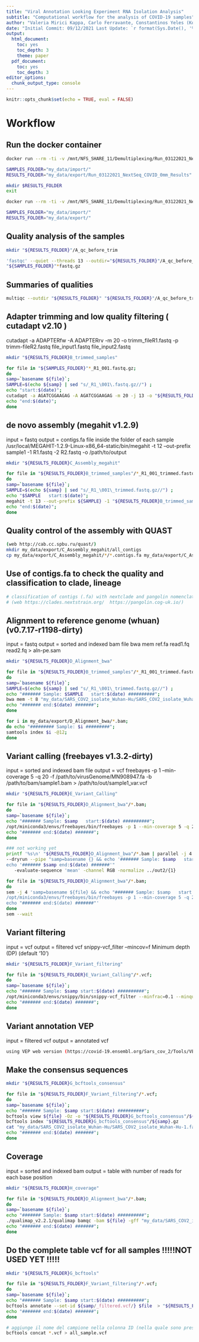 ```yaml
---
title: "Viral Annotation Looking Experiment RNA Isolation Analysis"
subtitle: "Computational workflow for the analysis of COVID-19 samples"
author: "Valeria Mirici Kappa, Carlo Ferravante, Constantinos Yeles (Konstantinos Geles)"
date: "Initial Commit: 09/12/2021 Last Update: `r format(Sys.Date(), '%a %b %d %Y')`"
output:
  html_document:
    toc: yes
    toc_depth: 3
    theme: paper 
  pdf_document:
    toc: yes
    toc_depth: 3
editor_options:
  chunk_output_type: console
---
```


```r
knitr::opts_chunk$set(echo = TRUE, eval = FALSE)
```

# Workflow

## Run the docker container
```bash
docker run --rm -ti -v /mnt/NFS_SHARE_11/Demultiplexing/Run_03122021_NextSeq/1_Demultiplexing_COVID_0mm/COVID_TR/:/home/my_data/import -v /mnt/NFS_SHARE_13/:/home/my_data/export  biohaz/covid

SAMPLES_FOLDER="my_data/import/"
RESULTS_FOLDER="my_data/export/Run_03122021_NextSeq_COVID_0mm_Results"

mkdir $RESULTS_FOLDER
exit 

docker run --rm -ti -v /mnt/NFS_SHARE_11/Demultiplexing/Run_03122021_NextSeq/1_Demultiplexing_COVID_0mm/COVID_TR/:/home/my_data/import -v /mnt/NFS_SHARE_13/Run_03122021_NextSeq_COVID_0mm_Results/:/home/my_data/export  biohaz/covid

SAMPLES_FOLDER="my_data/import/"
RESULTS_FOLDER="my_data/export/"
```

## Quality analysis of the samples
```bash
mkdir "${RESULTS_FOLDER}"/A_qc_before_trim

'fastqc' --quiet --threads 13 --outdir="${RESULTS_FOLDER}"/A_qc_before_trim \
"${SAMPLES_FOLDER}"*fastq.gz 
```

## Summaries of qualities
```bash
multiqc --outdir "${RESULTS_FOLDER}" "${RESULTS_FOLDER}"/A_qc_before_trim
```

## Adapter trimming and low quality filtering ( cutadapt v2.10 )
cutadapt -a ADAPTERfw -A ADAPTERrv -m 20 -o trimm_fileR1.fastq -p trimm-fileR2.fastq file_input1.fastq file_input2.fastq
```bash
mkdir "${RESULTS_FOLDER}B_trimmed_samples" 

for file in "${SAMPLES_FOLDER}"*_R1_001.fastq.gz; 
do 
samp=`basename ${file}`;
SAMPLE=$(echo ${samp} | sed "s/_R1_\001\.fastq.gz//") ;
echo "start:$(date)";
cutadapt -a AGATCGGAAGAG -A AGATCGGAAGAG -m 20 -j 13 -o "${RESULTS_FOLDER}B_trimmed_samples"/${SAMPLE}_R1_001_trimmed.fastq.gz -p "${RESULTS_FOLDER}B_trimmed_samples"/${SAMPLE}_R2_001_trimmed.fastq.gz "${SAMPLES_FOLDER}"${SAMPLE}_R1_001.fastq.gz "${SAMPLES_FOLDER}"${SAMPLE}_R2_001.fastq.gz ; 
echo "end:$(date)";
done
```

## de novo assembly (megahit v1.2.9)
input = fastq
output = contigs.fa file inside the folder of each sample
/usr/local/MEGAHIT-1.2.9-Linux-x86_64-static/bin/megahit -t 12 --out-prefix sample1 -1 R1.fastq -2 R2.fastq -o /path/to/output
```bash
mkdir "${RESULTS_FOLDER}C_Assembly_megahit" 

for file in "${RESULTS_FOLDER}B_trimmed_samples"/*_R1_001_trimmed.fastq.gz; 
do 
samp=`basename ${file}`;
SAMPLE=$(echo ${samp} | sed "s/_R1_\001\_trimmed.fastq.gz//") ;
echo "$SAMPLE   start:$(date)";
megahit -t 13 --out-prefix ${SAMPLE} -1 "${RESULTS_FOLDER}B_trimmed_samples"/${SAMPLE}_R1_001_trimmed.fastq.gz -2 "${RESULTS_FOLDER}B_trimmed_samples"/${SAMPLE}_R2_001_trimmed.fastq.gz -o "${RESULTS_FOLDER}C_Assembly_megahit/${SAMPLE}";
echo "end:$(date)";
done

```

## Quality control of the assembly with QUAST 
```bash
(web http://cab.cc.spbu.ru/quast/)
mkdir my_data/export/C_Assembly_megahit/all_contigs
cp my_data/export/C_Assembly_megahit/*/*.contigs.fa my_data/export/C_Assembly_megahit/all_contigs/
```

## Use of contigs.fa to check the quality and classification to clade, lineage
```bash
# classification of contigs (.fa) with nextclade and pangolin nomenclature 
# (web https://clades.nextstrain.org/  https://pangolin.cog-uk.io/)
```

## Alignment to reference genome (whuan) (v0.7.17-r1198-dirty)

input = fastq
output = sorted and indexed bam file
bwa mem ref.fa read1.fq read2.fq > aln-pe.sam
```bash
mkdir "${RESULTS_FOLDER}D_Alignment_bwa" 

for file in "${RESULTS_FOLDER}B_trimmed_samples"/*_R1_001_trimmed.fastq.gz;
do 
samp=`basename ${file}`;
SAMPLE=$(echo ${samp} | sed "s/_R1_\001\_trimmed.fastq.gz//") ;
echo "####### Sample: $SAMPLE   start:$(date) ##########";
bwa mem -t 8 "my_data/SARS_COV2_isolate_Wuhan-Hu/SARS_COV2_isolate_Wuhan-Hu-1.fasta" "${RESULTS_FOLDER}B_trimmed_samples"/${SAMPLE}_R1_001_trimmed.fastq.gz "${RESULTS_FOLDER}B_trimmed_samples"/${SAMPLE}_R2_001_trimmed.fastq.gz | samtools sort -@5 -o "${RESULTS_FOLDER}D_Alignment_bwa"/${SAMPLE}_sorted.bam
echo "####### end:$(date) #######";
done

for i in my_data/export/D_Alignment_bwa/*.bam; 
do echo "######### Sample: $i #########"; 
samtools index $i -@12; 
done
```

## Variant calling (freebayes  v1.3.2-dirty)
input = sorted and indexed bam file
output = vcf
freebayes -p 1 --min-coverage 5 -q 20 -f /path/to/virusGenome/MN908947.fa -b /path/to/bam/sample1.bam > /path/to/out/sample1_var.vcf
```bash
mkdir "${RESULTS_FOLDER}E_Variant_Calling" 

for file in "${RESULTS_FOLDER}D_Alignment_bwa"/*.bam;
do 
samp=`basename ${file}`;
echo "####### Sample: $samp   start:$(date) ##########";
/opt/miniconda3/envs/freebayes/bin/freebayes -p 1 --min-coverage 5 -q 20 -f "my_data/SARS_COV2_isolate_Wuhan-Hu/SARS_COV2_isolate_Wuhan-Hu-1.fasta" -b $file  > "${RESULTS_FOLDER}E_Variant_Calling"/${samp/_sorted.bam/.vcf};
echo "####### end:$(date) #######";
done

### not working yet
printf '%s\n' "${RESULTS_FOLDER}D_Alignment_bwa"/*.bam | parallel -j 4 \
--dryrun --pipe "samp=basename {} && echo '####### Sample: $samp   start:$(date) ##########' \
echo '####### $samp end:$(date) #######'"
   -evaluate-sequence 'mean' -channel RGB -normalize ../out2/{1}

for file in "${RESULTS_FOLDER}D_Alignment_bwa"/*.bam;
do 
sem -j 4 'samp=basename ${file} && echo "####### Sample: $samp   start:$(date) ##########" && \
/opt/miniconda3/envs/freebayes/bin/freebayes -p 1 --min-coverage 5 -q 20 -f "my_data/SARS_COV2_isolate_Wuhan-Hu/SARS_COV2_isolate_Wuhan-Hu-1.fasta" -b $file  > "${RESULTS_FOLDER}test_vcf"/${samp/_sorted.bam/.vcf} && \
echo "####### end:$(date) #######"'
done
sem --wait

```

## Variant filtering
input = vcf
output = filtered vcf 
snippy-vcf_filter --mincov=f Minimum depth (DP) (default '10')
```bash
mkdir "${RESULTS_FOLDER}F_Variant_filtering" 

for file in "${RESULTS_FOLDER}E_Variant_Calling"/*.vcf;
do 
samp=`basename ${file}`;
echo "####### Sample: $samp start:$(date) ##########";
/opt/miniconda3/envs/snippy/bin/snippy-vcf_filter --minfrac=0.1 --minqual=20 $file > "${RESULTS_FOLDER}F_Variant_filtering"/${samp/.vcf/_filtered.vcf} 2> "${RESULTS_FOLDER}F_Variant_filtering"/${samp/.vcf/_stat.txt};
echo "####### end:$(date) #######";
done
```

## Variant annotation VEP
input = filtered vcf
output = annotated vcf
```bash
using VEP web version (https://covid-19.ensembl.org/Sars_cov_2/Tools/VEP) or commandline 
```

## Make the consensus sequences
```bash
mkdir "${RESULTS_FOLDER}G_bcftools_consensus" 

for file in "${RESULTS_FOLDER}F_Variant_filtering"/*.vcf;
do 
samp=`basename ${file}`;
echo "####### Sample: $samp start:$(date) ##########";
bcftools view ${file} -Oz -o "${RESULTS_FOLDER}G_bcftools_consensus"/${samp}.gz
bcftools index "${RESULTS_FOLDER}G_bcftools_consensus"/${samp}.gz
cat "my_data/SARS_COV2_isolate_Wuhan-Hu/SARS_COV2_isolate_Wuhan-Hu-1.fasta" | bcftools consensus "${RESULTS_FOLDER}G_bcftools_consensus"/${samp}.gz > "${RESULTS_FOLDER}G_bcftools_consensus"/consensus_${samp}.fa
echo "####### end:$(date) #######";
done
```

## Coverage
input = sorted and indexed bam
output = table with number of reads for each base position 
```bash
mkdir "${RESULTS_FOLDER}H_coverage" 

for file in "${RESULTS_FOLDER}D_Alignment_bwa"/*.bam;
do 
samp=`basename ${file}`;
echo "####### Sample: $samp start:$(date) ##########";
./qualimap_v2.2.1/qualimap bamqc -bam ${file} -gff "my_data/SARS_COV2_isolate_Wuhan-Hu/Sars_cov_2.ASM985889v3.101.gff" -ip -nt 1 -oc "${RESULTS_FOLDER}H_coverage"/${samp/_sorted.bam/_nonzerocov.txt} -outdir "${RESULTS_FOLDER}H_coverage"/${samp/_sorted.bam/} -outformat PDF:HTML --java-mem-size=25G; 
echo "####### end:$(date) #######";
done
```

## Do the complete table vcf for all samples !!!!!NOT USED YET !!!!!
```bash
mkdir "${RESULTS_FOLDER}G_bcftools" 

for file in "${RESULTS_FOLDER}F_Variant_filtering"/*.vcf;
do 
samp=`basename ${file}`;
echo "####### Sample: $samp start:$(date) ##########";
bcftools annotate --set-id ${samp/_filtered.vcf/} $file  > "${RESULTS_FOLDER}G_bcftools"/${samp/_filtered.vcf/_vcf_ID.vcf};
echo "####### end:$(date) #######";
done

# aggiunge il nome del campione nella colonna ID (nella quale sono presenti solo .)
bcftools concat *.vcf > all_sample.vcf

```


